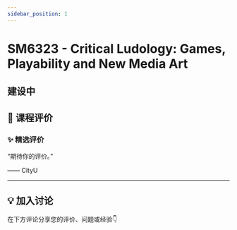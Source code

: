 ```yaml
---
sidebar_position: 1
---
```



# SM6323 - Critical Ludology: Games, Playability and New Media Art

## 建设中

## **💬 课程评价**

### ✨ **精选评价**
<div className={commentStyles.commentBox}>
    <p className={commentStyles.commentText}>
        “期待你的评价。”
    </p>
    <p className={commentStyles.commentAuthor}>—— CityU</p>
</div>

---

## **💡 加入讨论**

在下方评论分享您的评价、问题或经验👇
<Utterances />
